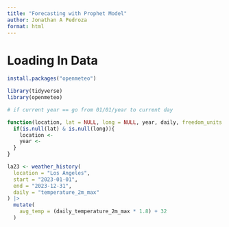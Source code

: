```yaml
---
title: "Forecasting with Prophet Model"
author: Jonathan A Pedroza
format: html
---
```


# Loading In Data
```r
install.packages("openmeteo")

library(tidyverse)
library(openmeteo)

# if current year == go from 01/01/year to current day

function(location, lat = NULL, long = NULL, year, daily, freedom_units = TRUE){
  if(is.null(lat) & is.null(long)){
    location <- 
    year <- 
  }
}

la23 <- weather_history(
  location = "Los Angeles",
  start = "2023-01-01",
  end = "2023-12-31",
  daily = "temperature_2m_max"
) |>
  mutate(
    avg_temp = (daily_temperature_2m_max * 1.8) + 32
  )
```